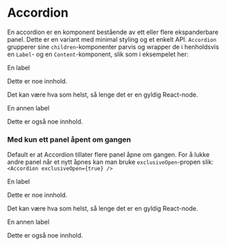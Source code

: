 
<Meta
    title="Accordion"
    component={Accordion}
    decorators={[withA11y]}
/>

# Accordion

En accordion er en komponent bestående av ett eller flere ekspanderbare panel. Dette er
en variant med minimal styling og et enkelt API. `Accordion` grupperer sine
`children`-komponenter parvis og wrapper de i henholdsvis en `Label`- og en
`Content`-komponent, slik som i eksempelet her:

<Preview withSource="open">
    <Story name="enkel accordion">
        <Accordion>
            <div key="label">En label</div>
            <div key="content">
                <p className="content">Dette er noe innhold.</p>
                <p className="content">Det kan være hva som helst, så lenge det er en gyldig React-node.</p>
            </div>
            <div key="label">En annen label</div>
            <div key="content">
                <p className="content">Dette er også noe innhold.</p>
            </div>
        </Accordion>
    </Story>
</Preview>

<Props of={Accordion} />

### Med kun ett panel åpent om gangen

Default er at Accordion tillater flere panel åpne om gangen. For å lukke andre panel
når et nytt åpnes kan man bruke `exclusiveOpen`-propen slik: `<Accordion exclusiveOpen={true} />`

<Preview>
    <Story name="med kun ett åpent panel om gangen">
        <Accordion exclusiveOpen>
            <div key="label">En label</div>
            <div key="content">
                <p className="content">Dette er noe innhold.</p>
                <p className="content">Det kan være hva som helst, så lenge det er en gyldig React-node.</p>
            </div>
            <div key="label">En annen label</div>
            <div key="content">
                <p className="content">Dette er også noe innhold.</p>
            </div>
        </Accordion>
    </Story>
</Preview>
